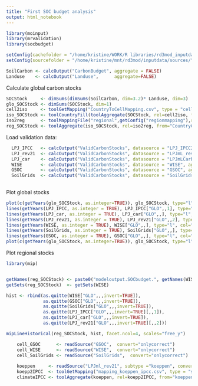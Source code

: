 ```yaml
---
title: "First SOC budget analysis"
output: html_notebook
---
```


```r
library(moinput)
library(mrvalidation)
library(socbudget)

setConfig(cachefolder = "/home/kristine/WORK/R libraries/rd3mod_inputdata/cache/rev4.18.cellpanda/", forcecache = TRUE)
setConfig(sourcefolder = "/home/kristine/mnt/rd3mod/inputdata/sources/")

SoilCarbon <- calcOutput("CarbonBudget", aggregate = FALSE)
Landuse    <- calcOutput("Landuse",      aggregate=FALSE)

```

Calculate global carbon stocks

```r

SOCStock     <- dimSums(dimSums(SoilCarbon, dim=3.2)* Landuse, dim=3)
glo_SOCStock <- dimSums(SOCStock, dim=1) 
cell2iso     <- toolGetMapping("CountryToCellMapping.csv", type = "cell")
iso_SOCStock <- toolCountryFill(toolAggregate(SOCStock, rel=cell2iso, from="celliso", to="iso", dim=1), fill=0)
iso2reg      <- toolMappingFile("regional",getConfig("regionmapping"),readcsv = TRUE)
reg_SOCStock <- toolAggregate(iso_SOCStock, rel=iso2reg, from="CountryCode", to="RegionCode")

```

Load validation data:

```r

  LPJ_IPCC   <- calcOutput("ValidCarbonStocks", datasource = "LPJ_IPCC2006", aggregate="REG+GLO", try=TRUE)
  LPJ_rev21  <- calcOutput("ValidCarbonStocks", datasource = "LPJmL_rev21", aggregate="REG+GLO", try=TRUE)
  LPJ_car    <- calcOutput("ValidCarbonStocks", datasource = "LPJmLCarbon", aggregate="REG+GLO", try=TRUE)
  WISE       <- calcOutput("ValidCarbonStocks", datasource = "WISE", aggregate="REG+GLO", try=TRUE)
  GSOC       <- calcOutput("ValidCarbonStocks", datasource = "GSOC", aggregate="REG+GLO", try=TRUE)
  SoilGrids  <- calcOutput("ValidCarbonStocks", datasource = "SoilGrids", aggregate="REG+GLO", try=TRUE)
  
```

Plot global stocks

```r

plot(c(getYears(glo_SOCStock, as.integer=TRUE)), glo_SOCStock, type="l", col="red", xlim=c(1951,2017),  ylim=c(400000,1300000))
lines(getYears(LPJ_IPCC, as.integer = TRUE), LPJ_IPCC["GLO",,1], type="l", col="green")
lines(getYears(LPJ_car, as.integer = TRUE), LPJ_car["GLO",,], type="l", col="darkgreen")
lines(getYears(LPJ_rev21, as.integer = TRUE), LPJ_rev21["GLO",,2], type="l", col="lightgreen")
lines(getYears(WISE, as.integer = TRUE), WISE["GLO",,], type="l", col="brown")
lines(getYears(SoilGrids, as.integer = TRUE), SoilGrids["GLO",,], type="l", col="blue")
lines(getYears(GSOC, as.integer = TRUE), GSOC["GLO",,], type="l", col="pink")
plot(c(getYears(glo_SOCStock, as.integer=TRUE)), glo_SOCStock, type="l", col="red")
```



Plot regional stocks

```r

library(mip)


getNames(reg_SOCStock) <- paste0("modeloutput.SOCbudget.", getNames(WISE,dim=3))
getSets(reg_SOCStock)  <- getSets(WISE) 

hist <- rbind(as.quitte(WISE["GLO",,,invert=TRUE]),
              as.quitte(GSOC["GLO",,,invert=TRUE]),
              as.quitte(SoilGrids["GLO",,,invert=TRUE]),
              as.quitte(LPJ_IPCC["GLO",,,invert=TRUE][,,1]),
              as.quitte(LPJ_car["GLO",,,invert=TRUE]),
              as.quitte(LPJ_rev21["GLO",,,invert=TRUE][,,2]))

mipLineHistorical(reg_SOCStock, hist, facet.ncol=4, scales="free_y")

```


```r
    cell_GSOC      <- readSource("GSOC",  convert="onlycorrect")
    cell_WISE      <- readSource("WISE",  convert="onlycorrect")
    cell_SoilGrids <- readSource("SoilGrids",  convert="onlycorrect")
    
    koeppen     <- readSource("LPJml_rev21", subtype ="koeppen", convert="onlycorrect" )
    koepp2IPCC  <- toolGetMapping("mapping_koeppen_ipcc.csv", type = "sectoral")
    climateIPCC <- toolAggregate(koeppen, rel=koepp2IPCC, from="koeppen_geiger", to="ipcc_reduced")
    
  
```
```r



```

